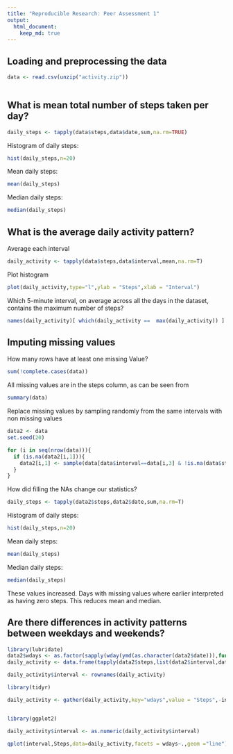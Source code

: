 ```yaml
---
title: "Reproducible Research: Peer Assessment 1"
output: 
  html_document:
    keep_md: true
---
```



## Loading and preprocessing the data

```r
data <- read.csv(unzip("activity.zip"))
  

```



## What is mean total number of steps taken per day?
```r
daily_steps <- tapply(data$steps,data$date,sum,na.rm=TRUE)
```

Histogram of daily steps:
```r
hist(daily_steps,n=20)
```

Mean daily steps:
```r
mean(daily_steps)
```
Median daily steps:
```r
median(daily_steps)
```


## What is the average daily activity pattern?
Average each interval
```r
daily_activity <- tapply(data$steps,data$interval,mean,na.rm=T)
```


Plot histogram
```r
plot(daily_activity,type="l",ylab = "Steps",xlab = "Interval")
```

Which 5-minute interval, on average across all the days in the dataset, contains the maximum number of steps?
```r
names(daily_activity)[ which(daily_activity ==  max(daily_activity)) ]
```


## Imputing missing values
How many rows have at least one missing Value?

```r
sum(!complete.cases(data))
```

All missing values are in the steps column, as can be seen from
```r
summary(data)
```

Replace missing values by sampling randomly from the same intervals with non missing values

```r
data2 <- data
set.seed(20)

for (i in seq(nrow(data))){
  if (is.na(data2[i,1])){
    data2[i,1] <- sample(data[data$interval==data[i,3] & !is.na(data$steps),1],1)
  }
}
```

How did filling the NAs change our statistics?

```r
daily_steps <- tapply(data2$steps,data2$date,sum,na.rm=T)
```

Histogram of daily steps:
```r
hist(daily_steps,n=20)
```

Mean daily steps:
```r
mean(daily_steps)
```
Median daily steps:
```r
median(daily_steps)
```

These values increased.
Days with missing values where earlier interpreted as having zero steps. This reduces mean and median.


## Are there differences in activity patterns between weekdays and weekends?

```r
library(lubridate)
data2$wdays <- as.factor(sapply(wday(ymd(as.character(data2$date))),function(x) if (x==1 | x==7){"weekend"}else{"weekday"}))
daily_activity <- data.frame(tapply(data2$steps,list(data2$interval,data2$wday),sum,na.rm=T))

daily_activity$interval <- rownames(daily_activity)

library(tidyr)

daily_activity <- gather(daily_activity,key="wdays",value = "Steps",-interval)


library(ggplot2)

daily_activity$interval <- as.numeric(daily_activity$interval)

qplot(interval,Steps,data=daily_activity,facets = wdays~.,geom ="line")


```



